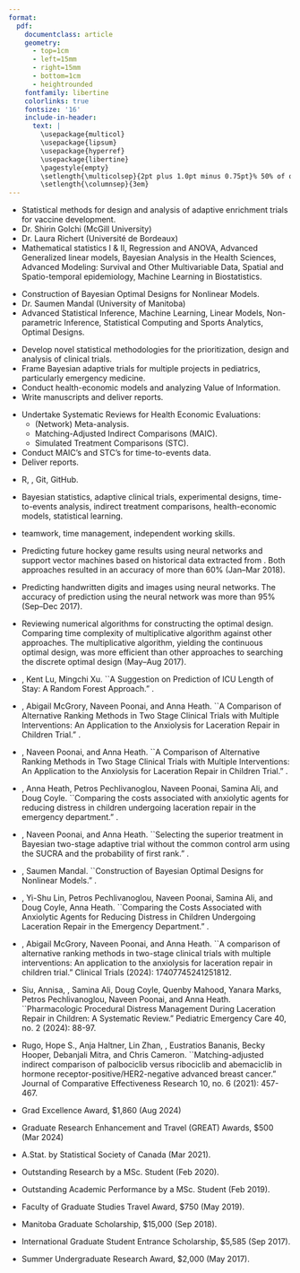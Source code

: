 ```yaml
---
format: 
  pdf: 
    documentclass: article
    geometry:
      - top=1cm
      - left=15mm
      - right=15mm
      - bottom=1cm
      - heightrounded
    fontfamily: libertine
    colorlinks: true
    fontsize: '16'
    include-in-header: 
      text: |
        \usepackage{multicol}
        \usepackage{lipsum}
        \usepackage{hyperref}
        \usepackage{libertine}
        \pagestyle{empty}
        \setlength{\multicolsep}{2pt plus 1.0pt minus 0.75pt}% 50% of original values
        \setlength{\columnsep}{3em}
---
```

<!-- TITLE -->
\begin{huge}\begin{center}{\bf NAM-ANH TRAN}\end{center}\end{huge}

<!-- CONTACT INFO -->
\begin{center}
nam-anh.tran@mail.mcgill.ca \quad\bullet\quad  +1 647 860 9519
\end{center}

<!-- EDUCATION: 1ST BULLET -->
\begin{large}
  {\bf EDUCATION}
  \vspace{3pt}
  \hrule
  \begin{multicols}{2}
    \begin{flushleft}{\bf McGill University}\end{flushleft}
    \begin{flushright}2023 - \end{flushright}
  \end{multicols}
  \vspace{-0.17cm}
  \begin{multicols}{2}
    \begin{flushleft}Doctor of Philosophy in Biostatistics\end{flushleft}
  \end{multicols}
  \end{large}

   * \textit{Dissertation Topic:} Statistical methods for design and analysis of adaptive enrichment trials for vaccine development.
   * \textit{Supervisor:} Dr. Shirin Golchi (McGill University)
   *  \textit{Co-supervisor:} Dr. Laura Richert (Université de Bordeaux)
   * \textit{Courses:} Mathematical statistics I \& II, Regression and ANOVA, Advanced Generalized linear models, Bayesian Analysis in the Health Sciences, Advanced Modeling: Survival and Other Multivariable Data, Spatial and Spatio-temporal epidemiology, Machine Learning in Biostatistics. 

\vspace{0.05cm}

<!-- EDUCATION: 2ND BULLET -->
\begin{large}
  \begin{multicols}{2}
    \begin{flushleft}{\bf University of Manitoba}\end{flushleft}
    \begin{flushright}2017 - 2019 \end{flushright}
  \end{multicols}
  \vspace{-0.17cm}
  \begin{multicols}{2}
    \begin{flushleft}Master of Science in Statistics \end{flushleft}
  \end{multicols}
  \end{large}

   * \textit{Thesis Topic:} Construction of Bayesian Optimal Designs for Nonlinear Models.
   * \textit{Supervisor:} Dr. Saumen Mandal (University of Manitoba)
   * \textit{Courses:} Advanced Statistical Inference, Machine Learning, Linear Models, Non-parametric Inference, Statistical Computing and Sports Analytics, Optimal Designs.

\vspace{0.05cm}

<!-- EDUCATION: 3ND BULLET -->
\begin{large}
  \begin{multicols}{2}
    \begin{flushleft}{\bf University of Manitoba}\end{flushleft}
    \begin{flushright}2012 - 2017 \end{flushright}
  \end{multicols}
  \vspace{-0.17cm}
  \begin{multicols}{2}
    \begin{flushleft}Bachelor of Science in Statistics \end{flushleft}
  \end{multicols}
\end{large}

\vspace{0.5cm}


<!-- EXPERIENCE : 1ST BULLET-->
\begin{large}{\bf WORK EXPERIENCE}
  \vspace{3pt}
  \hrule
  \begin{multicols}{2}
    \begin{flushleft}{\bf IMPaCT lab (Hospital for Sick Children) }\end{flushleft}
    \begin{flushright}Nov 2021 - Aug 2023 \end{flushright}
  \end{multicols}
  \vspace{-0.17cm}
  \begin{multicols}{2}
    \begin{flushleft}\textit{Biostatistical analyst}\end{flushleft}
    \begin{flushright}Toronto, ON, Canada\end{flushright}\end
  {multicols}
\end{large}
* Develop novel statistical methodologies for the prioritization, design and analysis of clinical trials.
* Frame Bayesian adaptive trials for multiple projects in pediatrics, particularly emergency medicine.
* Conduct health-economic models and analyzing Value of Information.
* Write manuscripts and deliver reports. 


<!-- EXPERIENCE : 2ND BULLET -->
\begin{large}
  \begin{multicols}{2}
    \begin{flushleft}{\bf EVERSANA}\end{flushleft}
    \begin{flushright}Nov 2019 - Sep 2021 \end{flushright}
  \end{multicols}
  \vspace{-0.17cm}
  \begin{multicols}{2}
    \begin{flushleft}\textit{Biostatistician I}\end
    {flushleft}\begin{flushright}Sydney, NS, Canada\end
    {flushright}
  \end{multicols}
\end{large}
\vspace{-0.16cm}
* Undertake Systematic Reviews for Health Economic Evaluations: 
   * (Network) Meta-analysis.
   * Matching-Adjusted Indirect Comparisons (MAIC).
   * Simulated Treatment Comparisons (STC).
* Conduct MAIC's and STC's for time-to-events data. 
* Deliver reports. 


<!-- EXPERIENCE : 3RD BULLET -->
\begin{large}
  \begin{multicols}{2}
    \begin{flushleft}{\bf University of Manitoba}\end{flushleft}
    \begin{flushright}Sep 2017 - Apr 2018\end{flushright}
  \end{multicols}
  \vspace{-0.17cm}
  \begin{multicols}{2}
    \begin{flushleft}\textit{Teaching assistant}\end
    {flushleft}\begin{flushright}Winnipeg, MB, Canada \end
    {flushright}
  \end{multicols}
\end{large}

\vspace{0.5cm}

<!-- SKILLS -->
\begin{large}{\bf TECHNICAL SKILLS}
  \vspace{3pt}
  \hrule
\end{large}
\vspace{-0.16cm}
 * \textit{Programming skills:} R, \LaTeX, Git, GitHub.
 
 * \textit{Statistical skills:} Bayesian statistics, adaptive clinical trials, experimental designs, time-to-events analysis, indirect treatment comparisons, health-economic models, statistical learning. 
 
 * \text{Management competencies:} teamwork, time management, independent working skills.

\vspace{0.5cm}

<!-- PROJECTS  -->

\begin{large}{\bf PROJECTS}
  \vspace{3pt}
  \hrule
\end{large}
\vspace{-0.16cm}

* \textbf{Predicting results of hockey game using machine learning methods:} Predicting future hockey game results using neural networks and support vector machines based on historical data extracted from \underline{www.tsn.ca}. Both approaches resulted in an accuracy of more than 60\% (Jan--Mar 2018). \textit{Completed}

* \textbf{A mini project on Artificial Neural Network:} Predicting handwritten digits and images using neural networks. The accuracy of prediction using the neural network was more than $95\%$ (Sep--Dec 2017).  \textit{Completed}

* \textbf{Construction of Optimal Designs for Linear Models:} Reviewing numerical algorithms for constructing the optimal design. Comparing time complexity of multiplicative algorithm against other approaches. The multiplicative algorithm, yielding the continuous optimal design, was more efficient than other approaches to searching the discrete optimal design (May--Aug 2017). \textit{Completed}

\vspace{0.5cm}

<!-- CONFERENCE PRESENTATIONS -->
\begin{large}{\bf CONFERENCE PRESENTATIONS}
  \vspace{3pt}
  \hrule
\end{large}
\vspace{-0.16cm}

* \textbf{Tran, Nam-Anh}, Kent Lu, Mingchi Xu. ``A Suggestion on Prediction of ICU Length of Stay: A Random Forest Approach." \textit{Case Studies in Data Analysis Competition at The Annual Meeting of the Statistical Society of Canada (Saint John, June 2024)}.

* \textbf{Tran, Nam-Anh}, Abigail McGrory, Naveen Poonai, and Anna Heath. ``A Comparison of Alternative Ranking Methods in Two Stage Clinical Trials with Multiple Interventions: An Application to the Anxiolysis for Laceration Repair in Children Trial." \textit{Paper presented at The Seventh Annual (Bio)Statistics Research and Career Day at McGill (Montreal, May 2024)}.

* \textbf{Tran, Nam-Anh}, Naveen Poonai, and Anna Heath. ``A Comparison of Alternative Ranking Methods in Two Stage Clinical Trials with Multiple Interventions: An Application to the Anxiolysis for Laceration Repair in Children Trial." \textit{Paper presented at The Annual Meeting of the Statistical Society of Canada (Ottawa, May 2023)}.

* \textbf{Tran, Nam-Anh}, Anna Heath, Petros Pechlivanoglou, Naveen Poonai, Samina Ali, and Doug Coyle. ``Comparing the costs associated with anxiolytic agents for reducing distress in children undergoing laceration repair in the emergency department." \textit{Paper presented at the Society for Medical Decision Making 44th Annual North American Meeting (Seattle, Oct 2022)}.

* \textbf{Tran, Nam-Anh}, Naveen Poonai, and Anna Heath. ``Selecting the superior treatment in Bayesian two-stage adaptive trial without the common control arm using the SUCRA and the probability of first rank." \textit{Paper presented at Bayesian Biostatistics Conference (Bethesda, Oct 2022)}.

* \textbf{Tran, Nam-Anh}, Saumen Mandal. ``Construction of Bayesian Optimal Designs for Nonlinear Models." \textit{Paper presented at 47th Annual Meeting of the Statistical Society of Canada (Calgary, May 2019)}.

\vspace{0.5cm}


<!-- PUBLICATION -->
\begin{large}{\bf PUBLICATIONS}
  \vspace{3pt}
  \hrule
\end{large}
\vspace{-0.16cm}

* \textbf{Tran, Nam-Anh}, Yi-Shu Lin, Petros Pechlivanoglou, Naveen Poonai, Samina Ali, and Doug Coyle, Anna Heath. ``Comparing the Costs Associated with Anxiolytic Agents for Reducing Distress in Children Undergoing Laceration Repair in the Emergency Department." \textit{Submitted}.

* \textbf{Tran, Nam-Anh}, Abigail McGrory, Naveen Poonai, and Anna Heath. ``A comparison of alternative ranking methods in two-stage clinical trials with multiple interventions: An application to the anxiolysis for laceration repair in children trial." Clinical Trials (2024): 17407745241251812.

* Siu, Annisa, \textbf{Nam-Anh Tran}, Samina Ali, Doug Coyle, Quenby Mahood, Yanara Marks, Petros Pechlivanoglou, Naveen Poonai, and Anna Heath. ``Pharmacologic Procedural Distress Management During Laceration Repair in Children: A Systematic Review." Pediatric Emergency Care 40, no. 2 (2024): 88-97.

* Rugo, Hope S., Anja Haltner, Lin Zhan, \textbf{Anh Tran}, Eustratios Bananis, Becky Hooper, Debanjali Mitra, and Chris Cameron. ``Matching-adjusted indirect comparison of palbociclib versus ribociclib and abemaciclib in hormone receptor-positive/HER2-negative advanced breast cancer." Journal of Comparative Effectiveness Research 10, no. 6 (2021): 457-467.

\vspace{0.5cm}

<!--  ACHIEVEMENTS -->
\begin{large}{\bf ACHIEVEMENTS}
  \vspace{3pt}
  \hrule
\end{large}
\vspace{-0.16cm}

* Grad Excellence Award, $1,860 (Aug 2024)

* Graduate Research Enhancement and Travel (GREAT) Awards, $500 (Mar 2024)

* A.Stat. by Statistical Society of Canada (Mar 2021).

* Outstanding Research by a MSc. Student (Feb 2020).

* Outstanding Academic Performance by a MSc. Student (Feb 2019).

* Faculty of Graduate Studies Travel Award, $750 (May 2019).

* Manitoba Graduate Scholarship, $15,000 (Sep 2018).

* International Graduate Student Entrance Scholarship, $5,585 (Sep 2017).

* Summer Undergraduate Research Award, $2,000 (May 2017).


